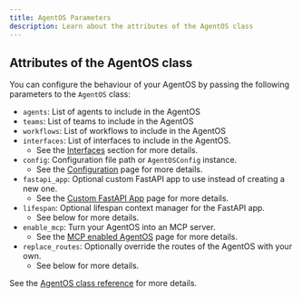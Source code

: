 ```yaml
---
title: AgentOS Parameters
description: Learn about the attributes of the AgentOS class
---
```


## Attributes of the AgentOS class

You can configure the behaviour of your AgentOS by passing the following parameters to the `AgentOS` class:

- `agents`: List of agents to include in the AgentOS
- `teams`: List of teams to include in the AgentOS
- `workflows`: List of workflows to include in the AgentOS
- `interfaces`: List of interfaces to include in the AgentOS. 
  - See the [Interfaces](/agent-os/interfaces) section for more details.
- `config`: Configuration file path or `AgentOSConfig` instance. 
  - See the [Configuration](/agent-os/customize/config) page for more details.
- `fastapi_app`: Optional custom FastAPI app to use instead of creating a new one. 
  - See the [Custom FastAPI App](/agent-os/customize/custom-fastapi) page for more details.
- `lifespan`: Optional lifespan context manager for the FastAPI app. 
  - See below for more details.
- `enable_mcp`: Turn your AgentOS into an MCP server. 
  - See the [MCP enabled AgentOS](/agent-os/mcp/mcp) page for more details.
- `replace_routes`: Optionally override the routes of the AgentOS with your own. 
  - See below for more details.

See the [AgentOS class reference](/reference/agent-os/agent-os) for more details.